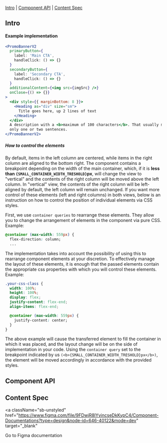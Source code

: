 

<Meta of={Stories} />

<Title>PromoBannerV2</Title>

[Intro](#Intro) | [Component API](#ComponentAPI) | [Content Spec](#ContentSpec)

## Intro <a id="Intro" />

<Canvas of={Stories.Default} sourceState="none" />

#### Example implementation

```jsx
<PromoBannerV2
  primaryButton={
    label: 'Main CTA',
    handleClick: () => {}
  }
  secondaryButton={
    label: 'Secondary CTA',
    handleClick: () => {}
  }
  additionalContent={<img src={imgSrc} />}
  onClose={() => {}}
>
  <div style={{ marginBottom: 8 }}>
    <Heading as="div" size="sm">
      Title goes here, up 2 lines of text
    </Heading>
  </div>
  A description with a <b>maximum of 100 characters</b>. That usually means
  only one or two sentences.
</PromoBannerV2>
```

##### How to control the elements

By default, items in the left column are centered, while items in the right column are aligned to the bottom right. The component contains a breakpoint depending on the width of the main container, which, if it is <b>less than `{SMALL_CONTAINER_WIDTH_TRESHOLD}`px</b>, will change the view to "vertical" and the contents of the right column will be moved above the left column. In "vertical" view, the contents of the right column will be left-aligned by default, the left column will remain unchanged. If you want more control of these elements (left and right columns) in both views, below is an instruction on how to control the position of individual elements via CSS styles.

First, we use `container queries` to rearrange these elements. They allow you to change the arrangement of elements in the component via pure CSS. Example:

```css
@container (max-width: 559px) {
  flex-direction: column;
  ...
```

The implementation takes into account the possibility of using this to rearrange component elements at your discretion. To effectively manage the layout of these elements, it is enough that the passed elements contain the appropriate css properties with which you will control these elements. Example:

```css
.your-css-class {
  width: 100%;
  height: 100%;
  display: flex;
  justify-content: flex-end;
  align-items: flex-end;

  @container (max-width: 559px) {
    justify-content: center;
  }
}
```

The above example will cause the transferred element to fill the container in which it was placed, and the layout change will be on the side of implementation in your code. Using the `container query` set to the breakpoint indicated by us `(<b>{SMALL_CONTAINER_WIDTH_TRESHOLD}px</b>)`, the element will be moved accordingly in accordance with the provided styles.

## Component API <a id="ComponentAPI" />

<ArgTypes of={Stories.Default} sort="requiredFirst" />

## Content Spec <a id="ContentSpec" />

<a
  className="sb-unstyled"
  href="https://www.figma.com/file/9FDwjR8lYvincseDkKypC4/Component-Documentations?type=design&node-id=646-40122&mode=dev"
  target="_blank"
>
  Go to Figma documentation
</a>
